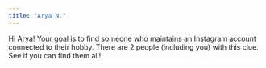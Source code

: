 ```yaml
---
title: "Arya N."
---
```


Hi Arya! Your goal is to find someone who maintains an Instagram account connected to their hobby. There are 2 people (including you) with this clue. See if you can find them all!
